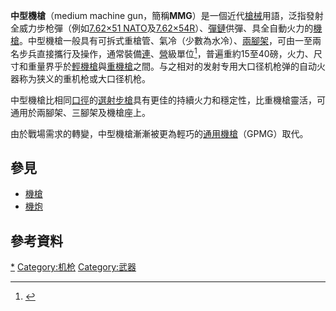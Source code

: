 {{Onesource|time=2020-07-01T09:35:14+00:00}}
{{noteTA
|G1=軍事
|G2=長度單位
|G3=Firearms
}}
'''中型機槍'''（medium machine gun，簡稱'''MMG'''）是一個近代[[槍械|槍械]]用語，泛指發射全威力步枪彈（例如[[7.62×51_NATO|7.62×51 NATO]]及[[7.62×54R子彈|7.62×54R]]）、[[彈鏈|彈鏈]]供彈、具全自動火力的[[機槍|機槍]]。中型機槍一般具有可拆式重槍管、氣冷（少數為水冷）、[[兩腳架|兩腳架]]，可由一至兩名步兵直接攜行及操作，通常裝備[[連|連]]、[[營|營]]級單位<ref>{{Cite web |url=http://home.comcast.net/~gunglossary/big5/index.htm |title=槍械詞匯-中型機槍 |accessdate=2008-08-11 |archive-date=2009-02-25 |archive-url=https://web.archive.org/web/20090225215502/http://home.comcast.net/~gunglossary/big5/index.htm |dead-url=no }}</ref>，普遍重約15至40磅，火力、尺寸和重量界乎於[[輕機槍|輕機槍]]與[[重機槍|重機槍]]之間。与之相对的发射专用大口径机枪弹的自动火器称为狭义的重机枪或大口径机枪。

中型機槍比相同[[口徑|口徑]]的[[自動步槍|選射步槍]]具有更佳的持續火力和穩定性，比重機槍靈活，可通用於兩腳架、三腳架及機槍座上。

由於戰場需求的轉變，中型機槍漸漸被更為輕巧的[[通用機槍|通用機槍]]（GPMG）取代。

== 參見 ==
* [[機槍|機槍]]
* [[機炮|機炮]]

== 參考資料 ==
<div class="references-small">
<references />
</div>

{{槍械小作品}}

[[Category:中型機槍|*]]
[[Category:机枪|Category:机枪]]
[[Category:武器|Category:武器]]